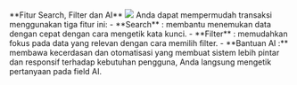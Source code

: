 <Tip>
    **Fitur Search, Filter dan AI**
        <Frame>
            <img src="/images/snippet-search-ai.png" />
        </Frame>
    Anda dapat mempermudah transaksi menggunakan tiga fitur ini:
    - **Search** : membantu menemukan data dengan cepat dengan cara mengetik kata kunci.
    - **Filter** : memudahkan fokus pada data yang relevan dengan cara memilih filter.
    - **Bantuan AI :** membawa kecerdasan dan otomatisasi yang membuat sistem lebih pintar dan responsif terhadap kebutuhan pengguna, Anda langsung mengetik pertanyaan pada field AI.
</Tip>